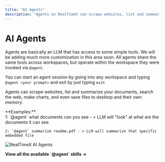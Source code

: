 ```yaml
---
title: "AI Agents"
description: "Agents on RealTimeX can scrape websites, list and summarize your documents, search the web, make charts, and even save files to desktop and their own memory."
---
```



# AI Agents

Agents are basically an LLM that has access to some simple tools. We will be adding much more customization in this area soon. All agents share the same tools across workspaces, but operate within the workspace they were invoked via `@agent`.

You can start an agent session by going into any workspace and typing `@agent <your prompt>` and exit by just typing `exit`

Agents can scrape websites, list and summarize your documents, search the web, make charts, and even save files to desktop and their own memory.

<Callout type="info" emoji="💡">
  **Examples:** <br />
    1: `@agent` what documents can you see - > LLM will "look" at what are the documents it can see

    2: `@agent` summarize readme.pdf - > LLM will summarize that specific embedded file

</Callout>

<Image
  src="/images/features/ai-agents/ai-agent.png"
  height={1080}
  width={1920}
  quality={100}
  alt="RealTimeX AI Agents"
/>

<div className="center-cta mt-20">
  <Link href="/agent/usage">
    <b>View all the available `@agent` skills &rarr;</b>
  </Link>
</div>
